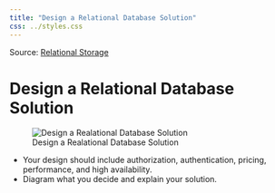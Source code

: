 ```yaml
---
title: "Design a Relational Database Solution"
css: ../styles.css
---
```


Source: [Relational Storage](https://microsoftlearning.github.io/AZ-305-DesigningMicrosoftAzureInfrastructureSolutions/Instructions/CaseStudy/04-Relationalstorage.html)

# Design a Relational Database Solution

![Design a Realational Database Solution](../images/design-a-relational-database-solution.png){.center .image-large}

- Your design should include authorization, authentication, pricing, performance, and high availability.
- Diagram what you decide and explain your solution.
